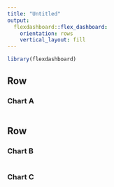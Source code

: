 ```yaml
---
title: "Untitled"
output: 
  flexdashboard::flex_dashboard:
    orientation: rows
    vertical_layout: fill
---
```


```r
library(flexdashboard)
```

Row {data-height=650}
-----------------------------------------------------------------------

### Chart A

```r

```

Row {data-height=350}
-----------------------------------------------------------------------

### Chart B

```r

```

### Chart C

```r

```

